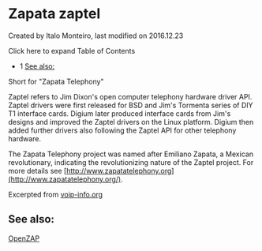 
# Zapata zaptel 

 Created by  Italo Monteiro, last modified on 2016.12.23

Click here to expand Table of Contents

* 1 [See also:](#see-also-)

Short for "Zapata Telephony"

Zaptel refers to Jim Dixon's open computer telephony hardware driver API. Zaptel drivers were first released for BSD and Jim's Tormenta series of DIY T1 interface cards. Digium later produced interface cards from Jim's designs and improved the Zaptel drivers on the Linux platform. Digium then added further drivers also following the Zaptel API for other telephony hardware.

The Zapata Telephony project was named after Emiliano Zapata, a Mexican revolutionary, indicating the revolutionizing nature of the Zaptel project. For more details see [http://www.zapatatelephony.org](http://www.zapatatelephony.org/).

Excerpted from [voip-info.org](http://www.voip-info.org/wiki/view/Zaptel)

## See also: 

[OpenZAP](../index.mdx#--)



